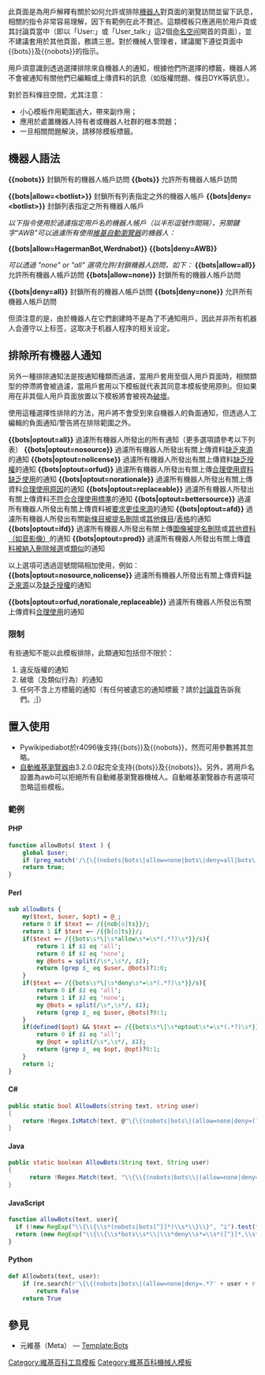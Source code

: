 <includeonly><!-- 在這裡加入模板的保護標識 --></includeonly><noinclude>{{template doc page viewed directly}}</noinclude>
<!-- 在本行下編輯模板說明 -->

此頁面是為用戶解釋有關於如何允許或排除[[Wikipedia:机器人|機器人]]對頁面的瀏覽訪問並留下訊息，相關的指令非常容易理解，因下有範例在此不贅述。這類模板只應適用於用戶頁或其討論頁當中（即以「User:」或「User_talk:」這2個[[Wikipedia:命名空间|命名空间]]開首的頁面），並不建議套用於其他頁面，務請三思。對於機械人管理者，建議閣下遵從頁面中<nowiki>{{bots}}及{{nobots}}</nowiki>的指示。

用戶須意識到透過選擇排除來自機器人的通知，根據他們所選擇的標籤，機器人將不會被通知有關他們已編輯或上傳資料的訊息（如版權問題、條目DYK等訊息）。

對於百科條目空間，尤其注意：
* 小心模板作用範圍過大，帶來副作用；
* 應用於處置機器人持有者或機器人社群的根本問題；
* 一旦相關問題解決，請移除模板標籤。

== 機器人語法 ==
'''<nowiki>{{nobots}}</nowiki>'''                封鎖所有的機器人帳戶訪問
'''<nowiki>{{bots}}</nowiki>'''                  允許所有機器人帳戶訪問

'''<nowiki>{{bots|allow=<botlist>}}</nowiki>'''  封鎖所有列表指定之外的機器人帳戶
'''<nowiki>{{bots|deny=<botlist>}}</nowiki>'''   封鎖列表指定之所有機器人帳戶

''以下指令使用於過濾指定用戶名的機器人帳戶（以半形逗號作間隔），另關鍵字“AWB”可以過濾所有使用[[Wikipedia:AutoWikiBrowser|維基自動瀏覽器]]的機器人：''

'''<nowiki>{{bots|allow=HagermanBot,Werdnabot}}</nowiki>'''
'''<nowiki>{{bots|deny=AWB}}</nowiki>'''

''<botlist> 可以透過 "none" or "all" 選項允許/封鎖機器人訪問，如下：''
'''<nowiki>{{bots|allow=all}}</nowiki>'''      允許所有機器人帳戶訪問
'''<nowiki>{{bots|allow=none}}</nowiki>'''     封鎖所有的機器人帳戶訪問

'''<nowiki>{{bots|deny=all}}</nowiki>'''       封鎖所有的機器人帳戶訪問
'''<nowiki>{{bots|deny=none}}</nowiki>'''      允許所有機器人帳戶訪問

但須注意的是，由於機器人在它們創建時不是為了不通知用戶，因此并非所有机器人会遵守以上标签，这取决于机器人程序的相关设定。

== 排除所有機器人通知 ==
另外一種排除通知法是按通知種類而過濾，當用戶套用至個人用戶頁面時，相關類型的停滯將會被過濾，當用戶套用以下模板就代表其同意本模板使用原則。但如果用在非其個人用戶頁面放置以下模板將會被視為[[Wikipedia:破坏|破壞]]。

使用這種選擇性排除的方法，用戶將不會受到來自機器人的負面通知，但透過人工編輯的負面通知/警告將在排除範圍之外。

'''<nowiki>{{bots|optout=all}}</nowiki>'''            過濾所有機器人所發出的所有通知（更多選項請參考以下列表）
'''<nowiki>{{bots|optout=nosource}}</nowiki>'''       過濾所有機器人所發出有關上傳資料[[Template:Image source|缺乏來源]]的通知
'''<nowiki>{{bots|optout=nolicense}}</nowiki>'''      過濾所有機器人所發出有關上傳資料[[Template:Image copyright request|缺乏授權]]的通知
'''<nowiki>{{bots|optout=orfud}}</nowiki>'''          過濾所有機器人所發出有關上傳[[Template:Di-orphaned fair use-notice|合理使用資料缺乏使用]]的通知
'''<nowiki>{{bots|optout=norationale}}</nowiki>'''    過濾所有機器人所發出有關上傳資料[[Template:Missing rationale|合理使用原因]]的通知
'''<nowiki>{{bots|optout=replaceable}}</nowiki>'''    過濾所有機器人所發出有關上傳資料[[Template:Di-replaceable fair use-notice|不符合合理使用標準]]的通知
'''<nowiki>{{bots|optout=bettersource}}</nowiki>'''   過濾所有機器人所發出有關上傳資料被[[Template:Bsr-user|要求更佳來源]]的通知
'''<nowiki>{{bots|optout=afd}}</nowiki>'''            過濾所有機器人所發出有關[[Template:AFDWarningNew|新條目被提名刪除]]或[[Template:AFDWarning|其他條目]]/[[Template:Adw|表格]]的通知
'''<nowiki>{{bots|optout=ifd}}</nowiki>'''            過濾所有機器人所發出有關上傳[[Template:Idw|圖像被提名刪除]]或[[Template:Idw-multi|其他資料（如音影像）]]的通知
'''<nowiki>{{bots|optout=prod}}</nowiki>'''           過濾所有機器人所發出有關上傳[[Template:PRODWarning|資料被納入刪除候選]]或[[Template:PRODNote|類似]]的通知


以上選項可透過逗號間隔相加使用，例如：
'''<nowiki>{{bots|optout=nosource,nolicense}}</nowiki>'''                 過濾所有機器人所發出有關上傳資料[[Template:Image source|缺乏來源]]以及[[Template:Image copyright request|缺乏授權]]的通知

'''<nowiki>{{bots|optout=orfud,norationale,replaceable}}</nowiki>'''      過濾所有機器人所發出有關上傳資料[[Template:Di-orphaned fair use-notice|合理使用]]的通知

=== 限制 ===
有些通知不能以此模板排除，此類通知包括但不限於：
# 違反版權的通知
# 破壞（及類似行為）的通知
# 任何不含上方標籤的通知（有任何被遺忘的通知標籤？請於[[Template_talk:Bots|討論頁]]告訴我們。<nowiki>;]</nowiki>）

== 置入使用 ==
*Pywikipediabot於r4096後支持<nowiki>{{bots}}及{{nobots}}</nowiki>，然而可用參數將其忽略。
*[[Wikipedia:AutoWikiBrowser|自動維基瀏覽器]]由3.2.0.0起完全支持<nowiki>{{bots}}及{{nobots}}</nowiki>。另外，將用戶名設置為awb可以拒絕所有自動維基瀏覽器機械人。自動維基瀏覽器亦有選項可忽略這些模板。

=== 範例 ===
==== PHP ====
<syntaxhighlight lang="php">
function allowBots( $text ) {
    global $user;
    if (preg_match('/\{\{(nobots|bots\|allow=none|bots\|deny=all|bots\|optout=all|bots\|deny=.*?'.preg_quote($user,'/').'.*?)\}\}/iS',$text)) { return false; }
    return true;
}
</syntaxhighlight>

==== Perl ====

<syntaxhighlight lang="perl">
sub allowBots {
    my($text, $user, $opt) = @_;
    return 0 if $text =~ /{{nob[o]ts}}/;
    return 1 if $text =~ /{{b[o]ts}}/;
    if($text =~ /{{bots\s*\|\s*allow\s*=\s*(.*?)\s*}}/s){
        return 1 if $1 eq 'all';
        return 0 if $1 eq 'none';
        my @bots = split(/\s*,\s*/, $1);
        return (grep $_ eq $user, @bots)?1:0;
    }
    if($text =~ /{{bots\s*\|\s*deny\s*=\s*(.*?)\s*}}/s){
        return 0 if $1 eq 'all';
        return 1 if $1 eq 'none';
        my @bots = split(/\s*,\s*/, $1);
        return (grep $_ eq $user, @bots)?0:1;
    }
    if(defined($opt) && $text =~ /{{bots\s*\|\s*optout\s*=\s*(.*?)\s*}}/s){
        return 0 if $1 eq 'all';
        my @opt = split(/\s*,\s*/, $1);
        return (grep $_ eq $opt, @opt)?0:1;
    }
    return 1;
}
</syntaxhighlight>

==== C# ====
<syntaxhighlight lang="csharp">
public static bool AllowBots(string text, string user)
{
    return !Regex.IsMatch(text, @"\{\{(nobots|bots\|(allow=none|deny=(?!none).*(" + user.Normalize() + @"|all)|optout=all))\}\}", RegexOptions.IgnoreCase);
}
</syntaxhighlight>

==== Java ====
<syntaxhighlight lang="java">
public static boolean AllowBots(String text, String user)
{
      return !Regex.Match(text, "\\{\\{(nobots|bots\\|(allow=none|deny=(.*?" + user.Normalize() + ".*?|all)|optout=all))\\}\\}", RegexOptions.IgnoreCase).Success;
}
</syntaxhighlight>

==== JavaScript ====
<syntaxhighlight lang="javascript">
function allowBots(text, user){
  if (!new RegExp("\\{\\{\\s*(nobots|bots[^}]*)\\s*\\}\\}", "i").test(text)) return true;
  return (new RegExp("\\{\\{\\s*bots\\s*\\|\\s*deny\\s*=\\s*([^}]*,\\s*)*"+user+"\\s*(?=[,\\}])[^}]*\\s*\\}\\}", "i").test(text)) ? false : new RegExp("\\{\\{\\s*((?!nobots)|bots(\\s*\\|\\s*allow\\s*=\\s*((?!none)|([^}]*,\\s*)*"+user+"\\s*(?=[,\\}])[^}]*|all))?|bots\\s*\\|\\s*deny\\s*=\\s*(?!all)[^}]*|bots\\s*\\|\\s*optout=(?!all)[^}]*)\\s*\\}\\}", "i").test(text);
}
</syntaxhighlight>

==== Python ====
<syntaxhighlight lang="python">
def Allowbots(text, user):
    if (re.search(r'\{\{(nobots|bots\|(allow=none|deny=.*?' + user + r'.*?|optout=all|deny=all))\}\}', text)):
        return False
    return True
</syntaxhighlight>

== 參見 ==
* 元維基（Meta） — [[m:Template:Bots|Template:Bots]] 

<includeonly>
<!-- ADD CATEGORIES BELOW THIS LINE -->
[[Category:維基百科工具模板]]
[[Category:維基百科機械人模板]]
</includeonly>